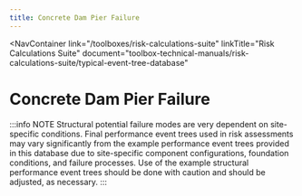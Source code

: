 ```yaml
---
title: Concrete Dam Pier Failure
---
```



<NavContainer
  link="/toolboxes/risk-calculations-suite"
  linkTitle="Risk Calculations Suite"
  document="toolbox-technical-manuals/risk-calculations-suite/typical-event-tree-database"
></NavContainer>

# Concrete Dam Pier Failure

:::info NOTE
Structural potential failure modes are very dependent on site-specific conditions. Final performance event trees used in risk assessments may vary significantly from the example
performance event trees provided in this database due to site-specific component configurations, foundation conditions, and failure processes. Use of the example structural
performance event trees should be done with caution and should be adjusted, as necessary.
:::

<FigureNoRef 
    src="/figures/toolbox-technical-manuals/risk-calculations-suite/typical-event-tree-database/v1.0/Concrete-Dam-Pier-Failure.png" 
    alt="Concrete Dam Pier Failure event tree" />
